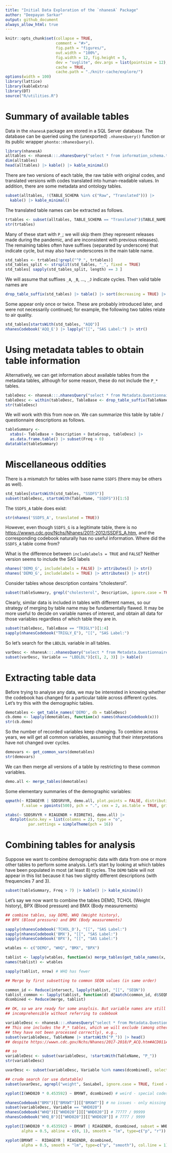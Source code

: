 ```yaml
---
title: "Initial Data Exploration of the `nhanesA` Package"
author: "Deepayan Sarkar"
output: github_document
always_allow_html: true
---
```


```r
knitr::opts_chunk$set(collapse = TRUE,
                      comment = "#>",
                      fig.path = "figures/",
                      out.width = "100%",
                      fig.width = 12, fig.height = 5,
                      dev = "svglite", dev.args = list(pointsize = 12),
                      cache = TRUE,
                      cache.path = "./knitr-cache/explore/")
options(width = 100)
library(lattice)
library(kableExtra)
library(DT)
source("R/utilities.R")
```


# Summary of available tables

Data in the `nhanesA` package are stored in a SQL Server database. The 
database can be queried using the (unexported) `.nhanesQuery()` function
or its public wrapper `phonto::nhanesQuery()`.

```r
library(nhanesA)
alltables <- nhanesA:::.nhanesQuery("select * from information_schema.tables;")
dim(alltables)
head(alltables) |> kable() |> kable_minimal()
```

There are two versions of each table, the raw table with original codes, and 
translated versions with codes translated into human-readable values. In 
addition, there are some metadata and ontology tables.

```r
subset(alltables, !(TABLE_SCHEMA %in% c("Raw", "Translated"))) |> 
  kable() |> kable_minimal()
```

The translated table names can be extracted as follows.

```r
trtables <- subset(alltables, TABLE_SCHEMA == "Translated")$TABLE_NAME |> sort()
str(trtables)
```

Many of these start with `P_`; we will skip them (they represent releases made 
during the pandemic, and are inconsistent with previous releases). The remaining 
tables often have suffixes (separated by underscore) that indicate cycle, but 
may also have underscores in the main table name.

```r
std_tables <- trtables[!grepl("^P_", trtables)]
std_tables_split <- strsplit(std_tables, "_", fixed = TRUE)
std_tables[ sapply(std_tables_split, length) == 3 ]
```

We will assume that suffixes `_A`, `_B`, ..., `_J` indicate cycles. Then 
valid table names are
```r
drop_table_suffix(std_tables) |> table() |> sort(decreasing = TRUE) |> head(100)
```

Some appear only once or twice. These are probably introduced later, and were not 
necessarily continued; for example, the following two tables relate to air quality.
```r
std_tables[startsWith(std_tables, "AQQ")]
nhanesCodebook('AQQ_E') |> lapply("[[", "SAS Label:") |> str()
```

# Using metadata tables to obtain table information

Alternatively, we can get information about available tables from the metadata 
tables, although for some reason, these do not include the `P_*` tables. 

```r
tableDesc <- nhanesA:::.nhanesQuery("select * from Metadata.QuestionnaireDescriptions")
tableDesc <- within(tableDesc, TableBase <- drop_table_suffix(TableName))
str(tableDesc)
```

We will work with  this from now on. We can summarize this table by table / questionnaire 
descriptions as follows.
```r
tableSummary <- 
  xtabs(~ TableBase + Description + DataGroup, tableDesc) |> 
  as.data.frame.table() |> subset(Freq > 0)
datatable(tableSummary)
```



# Miscellaneous oddities

There is a mismatch for tables with base name `SSDFS` (there may be others as 
well).

```r
std_tables[startsWith(std_tables, "SSDFS")]
subset(tableDesc, startsWith(TableName, "SSDFS"))[1:5]
```

The `SSDFS_A` table does exist:
```r
str(nhanes('SSDFS_A', translated = TRUE))
```
However, even though `SSDFS_G` is a legitimate table, there is no <https://wwwn.cdc.gov/Nchs/Nhanes/2011-2012/SSDFS_A.htm>, and 
the corresponding codebook naturally has no useful information. Where did 
the `SSDFS_A` table come from?


What is the difference between `includelabels = TRUE` and `FALSE`? Neither
version seems to include the SAS labels


```r
nhanes('DEMO_G', includelabels = FALSE) |> attributes() |> str()
nhanes('DEMO_G', includelabels = TRUE) |> attributes() |> str()
```



Consider tables whose description contains "cholesterol". 

```r
subset(tableSummary, grepl("cholesterol", Description, ignore.case = TRUE)) |> kable()
```

Clearly, similar data  is included in tables with different names, so our 
strategy of merging by table name may be fundamentally flawed. It may be more 
useful to decide on variable names of interest, and obtain all data for those 
variables regardless of which table they are in.


```r
subset(tableDesc, TableBase == "TRIGLY")[1:4]
sapply(nhanesCodebook("TRIGLY_E"), "[[", "SAS Label:")
```

So let's search for the `LBDLDL` variable in all tables.

```r
varDesc <- nhanesA:::.nhanesQuery("select * from Metadata.QuestionnaireVariables")
subset(varDesc, Variable == "LBDLDL")[c(1, 2, 3)] |> kable()
```




# Extracting table data

Before trying to analyse any data, we may be interested in knowing whether the 
codebook has changed for a particular table across different cycles. Let's try 
this with the demographic tables.

```r
demotables <- get_table_names('DEMO', db = tableDesc)
cb.demo <- lapply(demotables, function(x) names(nhanesCodebook(x)))
str(cb.demo)
```

So the number of recorded variables keep changing. To combine across years, 
we will get all common variables, assuming that their interpretations have 
not changed over cycles.

```r
demovars <- get_common_vars(demotables)
str(demovars)
```

We can then merge all versions of a table by restricting to these common 
variables.

```r
demo.all <- merge_tables(demotables)
```

Some elementary summaries of the demographic variables:

```r
qqmath(~ RIDAGEYR | SDDSRVYR, demo.all, plot.points = FALSE, distribution = qexp,
       f.value = ppoints(500), pch = ".", cex = 2, as.table = TRUE, grid = TRUE)
```

```r
xtabs(~ SDDSRVYR + RIAGENDR + RIDRETH1, demo.all) |> 
  dotplot(auto.key = list(columns = 2), type = "o", 
          par.settings = simpleTheme(pch = 16))
```


# Combining tables for analysis

Suppose we want to combine demographic data with data from one or more other 
tables to perform some analysis. Let's start by looking at which tables have
been populated in most (at least 8) cycles. The `DEMO` table will not appear in 
this list because it has two slightly different descriptions (with frequencies 
7 and 3).

```r
subset(tableSummary, Freq > 7) |> kable() |> kable_minimal()
```

Let's say we now want to combine the tables DEMO, TCHOL (Weight history), 
BPX (Blood pressure) and BMX (Body measurements)


```r
## combine tables, say DEMO, WHQ (Weight history), 
## BPX (Blood pressure) and BMX (Body measurements)

sapply(nhanesCodebook('TCHOL_D'), "[[", "SAS Label:")
sapply(nhanesCodebook('BMX'), "[[", "SAS Label:")
sapply(nhanesCodebook('BPX'), "[[", "SAS Label:")

wtables <- c("DEMO", "WHQ", "BMX", "BPX")

tablist <- lapply(wtables, function(x) merge_tables(get_table_names(x, tableDesc)))
names(tablist) <- wtables

sapply(tablist, nrow) # WHQ has fewer

## Merge by first subsetting to common SEQN values (in same order)

common_id <- Reduce(intersect, lapply(tablist, "[[", "SEQN"))
tablist_common <- lapply(tablist, function(d) d[match(common_id, d$SEQN), ])
dcombined <- Reduce(merge, tablist)

## OK, so we are ready for some anaylsis. But variable names are still 
## incomprehensible without referring to codebook

variableDesc <- nhanesA:::.nhanesQuery("select * from Metadata.QuestionnaireVariables")
## This one includes the P_* tables, which we will exclude (among other reasons, 
## they have not been processed correctly), e.g.,
subset(variableDesc, TableName |> startsWith("P_")) |> head()
## despite https://wwwn.cdc.gov/Nchs/Nhanes/2017-2018/P_ACQ.htm#ACD011A having the info

## so
variableDesc <- subset(variableDesc, !startsWith(TableName, "P_"))
str(variableDesc)

uvarDesc <- subset(variableDesc, Variable %in% names(dcombined), select = c(Variable, SasLabel)) |> unique()

## crude search (or use datatable)
subset(uvarDesc, agrepl("weight", SasLabel, ignore.case = TRUE, fixed = TRUE))

xyplot(I(WHD020 * 0.453592) ~ BMXWT, dcombined) # weird - special codes not mapped to NA

nhanesCodebook("BMX")[["BMXWT"]][["BMXWT"]] # no issues - only missing
subset(variableDesc, Variable == "WHD020")
nhanesCodebook("WHQ")[["WHD020"]][["WHD020"]] # 77777 / 99999
nhanesCodebook("WHQ_B")[["WHD020"]][["WHD020"]] # 7777 / 9999

xyplot(I(WHD020 * 0.453592) ~ BMXWT | RIAGENDR, dcombined, subset = WHD020 < 1000, 
       alpha = 0.5, abline = c(0, 1), smooth = "lm", type=c("p", "r"))

xyplot(BMXWT ~  RIDAGEYR | RIAGENDR, dcombined,
       alpha = 0.5, smooth = "lm", type=c("p", "smooth"), col.line = 1)





```

